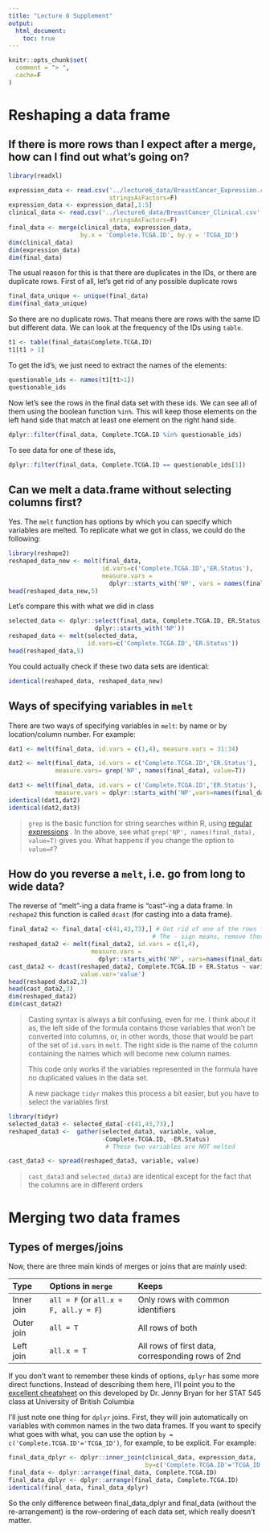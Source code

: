 ```yaml
---
title: "Lecture 6 Supplement"
output: 
  html_document:
    toc: true
---
```


```r
knitr::opts_chunk$set(
  comment = "> ",
  cache=F
)
```

# Reshaping a data frame
## If there is more rows than I expect after a merge, how can I find out what's going on?


```r
library(readxl)

expression_data <- read.csv('../lecture6_data/BreastCancer_Expression.csv', 
                            stringsAsFactors=F)
expression_data <- expression_data[,1:5]
clinical_data <- read.csv('../lecture6_data/BreastCancer_Clinical.csv',
                            stringsAsFactors=F)
final_data <- merge(clinical_data, expression_data, 
                    by.x = 'Complete.TCGA.ID', by.y = 'TCGA_ID')
dim(clinical_data)
dim(expression_data)
dim(final_data)
```

The usual reason for this is that there are duplicates in the IDs, or there are duplicate rows. First of all, let's get rid of any possible duplicate rows

```r
final_data_unique <- unique(final_data)
dim(final_data_unique)
```

So there are no duplicate rows. That means there are rows with the same ID but different data. We can look at the frequency of the IDs using `table`. 

```r
t1 <- table(final_data$Complete.TCGA.ID)
t1[t1 > 1]
```
To get the id's, we just need to extract the names of the elements:

```r
questionable_ids <- names(t1[t1>1])
questionable_ids
```
Now let's see the rows in the final data set with these ids. We can see all of them using the boolean function `%in%`. This will keep those elements on the left hand side that match at least one element on the right hand side. 

```r
dplyr::filter(final_data, Complete.TCGA.ID %in% questionable_ids)
```
To see data for one of these ids, 
```r
dplyr::filter(final_data, Complete.TCGA.ID == questionable_ids[1])
```

## Can we melt a data.frame without selecting columns first?

Yes. The `melt` function has options by which you can specify which variables are melted. To replicate what we got in class, we could do the following:
```r
library(reshape2)
reshaped_data_new <- melt(final_data, 
                          id.vars=c('Complete.TCGA.ID','ER.Status'), 
                          measure.vars = 
                            dplyr::starts_with('NP', vars = names(final_data)))
head(reshaped_data_new,5)
```

Let's compare this with what we did in class
```r
selected_data <- dplyr::select(final_data, Complete.TCGA.ID, ER.Status, 
                        dplyr::starts_with('NP'))
reshaped_data <- melt(selected_data, 
                      id.vars=c('Complete.TCGA.ID','ER.Status'))
head(reshaped_data,5)
```

You could actually check if these two data sets are identical:
```r
identical(reshaped_data, reshaped_data_new)
```

## Ways of specifying variables in `melt`

There are two ways of specifying variables in `melt`: by name or by location/column number. For example:

```r
dat1 <- melt(final_data, id.vars = c(1,4), measure.vars = 31:34)

dat2 <- melt(final_data, id.vars = c('Complete.TCGA.ID','ER.Status'), 
             measure.vars= grep('NP', names(final_data), value=T))

dat3 <- melt(final_data, id.vars = c('Complete.TCGA.ID','ER.Status'),
             measure.vars = dplyr::starts_with('NP',vars=names(final_data)))
identical(dat1,dat2)
identical(dat2,dat3)
```

> `grep` is the basic function for string searches within R, using [regular expressions](http://www.regular-expressions.info) . In the above, see what `grep('NP', names(final_data), value=T)` gives you. What happens if you change the option to `value=F`?

## How do you reverse a `melt`, i.e. go from long to wide data?

The reverse of "melt"-ing a data frame is "cast"-ing a data frame. In `reshape2` this function is called `dcast` (for casting into a data frame). 

```r
final_data2 <- final_data[-c(41,43,73),] # Got rid of one of the rows for each of the duplicated ids
                                        # The - sign means, remove those elements
reshaped_data2 <- melt(final_data2, id.vars = c(1,4), 
                       measure.vars = 
                         dplyr::starts_with('NP', vars=names(final_data2)))
cast_data2 <- dcast(reshaped_data2, Complete.TCGA.ID + ER.Status ~ variable, 
                    value.var='value')
head(reshaped_data2,3)
head(cast_data2,3)
dim(reshaped_data2)
dim(cast_data2)
```

> Casting syntax is always a bit confusing, even for me. I think about it as, the left side of the formula contains those variables that won't be converted into columns, or, in other words, those that would be part of the set of `id.vars` in `melt`. The right side is the name of the column containing the names which will become new column names.
>   
> This code only works if the variables represented in the formula have no duplicated values in the data set. 
> 
> A new package `tidyr` makes this process a bit easier, but you have to select the variables first

```r
library(tidyr)
selected_data3 <- selected_data[-c(41,43,73),]
reshaped_data3 <-  gather(selected_data3, variable, value, 
                          -Complete.TCGA.ID, -ER.Status) 
                           # These two variables are NOT melted

cast_data3 <- spread(reshaped_data3, variable, value)
```
> `cast_data3` and `selected_data3` are identical except for the fact that the columns are in different orders

# Merging two data frames

## Types of merges/joins

Now, there are three main kinds of merges or joins that are mainly used:

Type                 Options in `merge`                     Keeps
-------------------- -------------------------------------- ---------------------
Inner join           `all = F` (or `all.x = F, all.y = F`)  Only rows with common identifiers
Outer join           `all = T`                              All rows of both
Left join            `all.x = T`                            All rows of first data, corresponding rows of 2nd

If you don't want to remember these kinds of options, `dplyr` has some more direct functions. Instead of describing them here, I'll point you to the [excellent cheatsheet](http://stat545.com/bit001_dplyr-cheatsheet.html) on this developed by Dr. Jenny Bryan for her STAT 545 class at University of British Columbia

I'll just note one thing for `dplyr` joins. First, they will join automatically on variables with common names in the two data frames. If you want to specify what goes with what, you can use the option `by = c('Complete.TCGA.ID'='TCGA_ID')`, for example, to be explicit. For example:

```r
final_data_dplyr <- dplyr::inner_join(clinical_data, expression_data, 
                                      by=c('Complete.TCGA.ID'='TCGA_ID'))
final_data <- dplyr::arrange(final_data, Complete.TCGA.ID)
final_data_dplyr <- dplyr::arrange(final_data, Complete.TCGA.ID)
identical(final_data, final_data_dplyr)
```

So the only difference between final_data_dplyr and final_data (without the re-arrangement) is the row-ordering of each data set, which really doesn't matter. 

